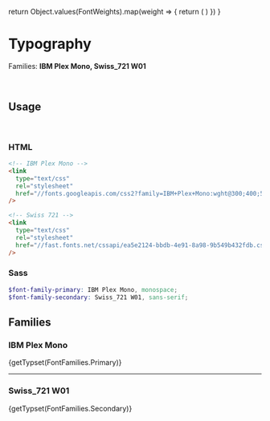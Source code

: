 
<Meta title='Blocks/Typography' />

  return Object.values(FontWeights).map(weight => {
    return (
      <Typeset
        fontFamily={family}
        fontSizes={Object.values(FontSizes)}
        fontWeight={weight}
      />
    )
  })
}

# Typography

Families: **IBM Plex Mono, Swiss_721 W01**

<br />

## Usage

<br />

### HTML

```html
<!-- IBM Plex Mono -->
<link
  type="text/css"
  rel="stylesheet"
  href="//fonts.googleapis.com/css2?family=IBM+Plex+Mono:wght@300;400;500;600;700&display=swap"
/>

<!-- Swiss 721 -->
<link
  type="text/css"
  rel="stylesheet"
  href="//fast.fonts.net/cssapi/ea5e2124-bbdb-4e91-8a98-9b549b432fdb.css"
/>
```

### Sass

```scss
$font-family-primary: IBM Plex Mono, monospace;
$font-family-secondary: Swiss_721 W01, sans-serif;
```

## Families

### IBM Plex Mono

<div>{getTypset(FontFamilies.Primary)}</div>

<hr />

### Swiss_721 W01

<div>{getTypset(FontFamilies.Secondary)}</div>
